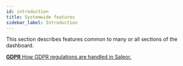 ```yaml
---
id: introduction
title: Systemwide features
sidebar_label: Introduction
---
```



This section describes features common to many or all sections of the dashboard.

<CardGrid>

[**GDPR** How GDPR regulations are handled in Saleor.](dashboard/systemwide/gdpr.md)

</CardGrid>

